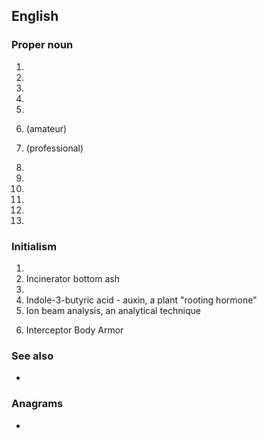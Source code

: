 {{also|iba|ība|-ība}}
==English==
{{wikipedia}}

===Proper noun===
{{en-proper noun}}

# {{init of|lang=en|{{w|International Bartenders Association}}}}
# {{init of|lang=en|{{w|InfiniBand Architecture}}}}
# {{init of|lang=en|{{w|Institute of Business Administration}}}}
# {{init of|lang=en|{{w|International Bank of Asia}}}}
# {{init of|lang=en|{{w|International Bodyboarding Association}}}}
# {{init of|lang=en|{{w|International Boxing Association}}}} (amateur)
# {{init of|lang=en|{{w|International Boxing Association}}}} (professional)
# {{init of|lang=en|{{w|International Bryozoology Association}}}}
# {{init of|lang=en|{{1|international}} {{1|business}} {{1|alliance}}}}
# {{init of|lang=en|{{w|Iron Butt Association}}}}
# {{init of|lang=en|{{w|Israel Broadcasting Authority}}}}
# {{init of|lang=en|{{w|International Basketball Association}}}}
# {{init of|lang=en|{{w|International Bar Association}}}}

===Initialism===
{{rfc-header|Initialism}}
{{head|en|initialism}}

# {{w|Important Bird Area}}
# Incinerator bottom ash
# {{init of|lang=en|{{w|Independent Broadcasting Authority}}}}
# Indole-3-butyric acid - auxin, a plant "rooting hormone"
# Ion beam analysis, an analytical technique
# {{lb|en|military|US}} Interceptor Body Armor

===See also===
* {{l|en|Iba}}

===Anagrams===
* {{anagrams|en|a=abi|ABI|AIB|Abi|B.I.A.|BIA|Bai|Bia|IAB|bai}}